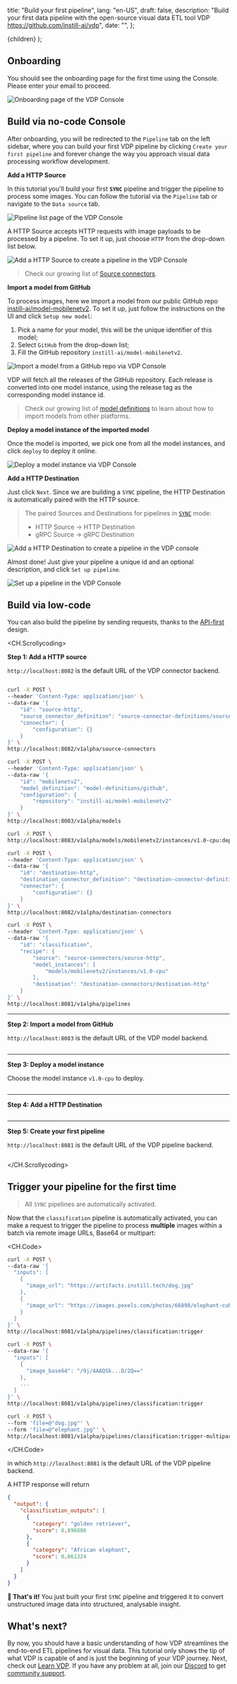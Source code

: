   title: "Build your first pipeline",
  lang: "en-US",
  draft: false,
  description:
    "Build your first data pipeline with the open-source visual data ETL tool VDP https://github.com/instill-ai/vdp",
  date: "",
};

  <DocsLayout meta={meta}>{children}</DocsLayout>
);

## Onboarding

You should see the onboarding page for the first time using the Console. Please enter your email to proceed.

![Onboarding page of the VDP Console](/docs-assets/onboarding.png)

## Build via no-code Console

After onboarding, you will be redirected to the `Pipeline` tab on the left sidebar, where you can build your first VDP pipeline by clicking `Create your first pipeline` and forever change the way you approach visual data processing workflow development.

**Add a HTTP Source**

In this tutorial you'll build your first **`SYNC`** pipeline and trigger the pipeline to process some images.
You can follow the tutorial via the `Pipeline` tab or navigate to the `Data source` tab.

![Pipeline list page of the VDP Console](/docs-assets/pipeline-list-empty.png)

A HTTP Source accepts HTTP requests with image payloads to be processed by a pipeline. To set it up, just choose `HTTP` from the drop-down list below.

![Add a HTTP Source to create a pipeline in the VDP Console](/docs-assets/add-a-source-http.png)

> Check our growing list of [Source connectors](/docs/connectors/overview).

**Import a model from GitHub**

To process images, here we import a model from our public GitHub repo [instill-ai/model-mobilenetv2](https://github.com/instill-ai/model-mobilenetv2). To set it up, just follow the instructions on the UI and click `Setup new model`:

1. Pick a name for your model, this will be the unique identifier of this model;
2. Select `GitHub` from the drop-down list;
3. Fill the GitHub repository `instill-ai/model-mobilenetv2`.

![Import a model from a GitHub repo via VDP Console](/docs-assets/add-a-model.png)

VDP will fetch all the releases of the GitHub repository. Each release is converted into one model instance, using the release tag as the corresponding model instance id.

> Check our growing list of [model definitions](/docs/import-models/overview) to learn about how to import models from other platforms.

**Deploy a model instance of the imported model**

Once the model is imported, we pick one from all the model instances, and click `deploy` to deploy it online.

![Deploy a model instance via VDP Console](/docs-assets/deploy-a-model-instance.png)

**Add a HTTP Destination**

Just click `Next`. Since we are building a `SYNC` pipeline, the HTTP Destination is automatically paired with the HTTP source.

> The paired Sources and Destinations for pipelines in [`SYNC`](/docs/core-concepts/pipeline#sync-mode) mode:
>
> - HTTP Source → HTTP Destination
> - gRPC Source → gRPC Destination

![Add a HTTP Destination to create a pipeline in the VDP console](/docs-assets/add-a-destination-http.png)

Almost done! Just give your pipeline a unique id and an optional description, and click `Set up pipeline`.

![Set up a pipeline in the VDP Console](/docs-assets/set-up-a-pipeline.png)

## Build via low-code

You can also build the pipeline by sending requests, thanks to the [API-first](/docs/core-concepts/overview#api) design.

<CH.Scrollycoding>

**Step 1: Add a HTTP source**

`http://localhost:8082` is the default URL of the VDP connector backend.

```bash focus=1:11

curl -X POST \
--header 'Content-Type: application/json' \
--data-raw '{
    "id": "source-http",
    "source_connector_definition": "source-connector-definitions/source-http",
    "connector": {
        "configuration": {}
    }
}' \
http://localhost:8082/v1alpha/source-connectors

curl -X POST \
--header 'Content-Type: application/json' \
--data-raw '{
    "id": "mobilenetv2",
    "model_definition": "model-definitions/github",
    "configuration": {
        "repository": "instill-ai/model-mobilenetv2"
    }
}' \
http://localhost:8083/v1alpha/models

curl -X POST \
http://localhost:8083/v1alpha/models/mobilenetv2/instances/v1.0-cpu:deploy

curl -X POST \
--header 'Content-Type: application/json' \
--data-raw '{
    "id": "destination-http",
    "destination_connector_definition": "destination-connector-definitions/destination-http",
    "connector": {
        "configuration": {}
    }
}' \
http://localhost:8082/v1alpha/destination-connectors

curl -X POST \
--header 'Content-Type: application/json' \
--data-raw '{
    "id": "classification",
    "recipe": {
        "source": "source-connectors/source-http",
        "model_instances": [
            "models/mobilenetv2/instances/v1.0-cpu"
        ],
        "destination": "destination-connectors/destination-http"
    }
}' \
http://localhost:8081/v1alpha/pipelines

```

---

**Step 2: Import a model from GitHub**

`http://localhost:8083` is the default URL of the VDP model backend.

```bash focus=13:22

```

---

**Step 3: Deploy a model instance**

Choose the model instance `v1.0-cpu` to deploy.

```bash focus=24:25

```

---

**Step 4: Add a HTTP Destination**

```bash focus=27:36

```

---

**Step 5: Create your first pipeline**

`http://localhost:8081` is the default URL of the VDP pipeline backend.

```bash focus=38:51

```

</CH.Scrollycoding>

## Trigger your pipeline for the first time

> All `SYNC` pipelines are automatically activated.

Now that the `classification` pipeline is automatically activated, you can make a request to trigger the pipeline to process **multiple** images within a batch via remote image URLs, Base64 or multipart:

<CH.Code>

```bash remote
curl -X POST \
--data-raw '{
  "inputs": [
    {
      "image_url": "https://artifacts.instill.tech/dog.jpg"
    },
    {
      "image_url": "https://images.pexels.com/photos/66898/elephant-cub-tsavo-kenya-66898.jpeg"
    }
  ]
}' \
http://localhost:8081/v1alpha/pipelines/classification:trigger
```

```bash base64
curl -X POST \
--data-raw '{
  "inputs": [
    {
      "image_base64": "/9j/4AAQSk...D/2Q=="
    },
    ...
  ]
}' \
http://localhost:8081/v1alpha/pipelines/classification:trigger
```

```bash multipart
curl -X POST \
--form 'file=@"dog.jpg"' \
--form 'file=@"elephant.jpg"' \
http://localhost:8081/v1alpha/pipelines/classification:trigger-multipart
```

</CH.Code>

in which `http://localhost:8081` is the default URL of the VDP pipeline backend.

A HTTP response will return

```json
{
  "output": {
    "classification_outputs": [
      {
        "category": "golden retriever",
        "score": 0.896806
      },
      {
        "category": "African elephant",
        "score": 0.861324
      }
    ]
  }
}
```

**🙌 That's it!** You just built your first `SYNC` pipeline and triggered it to convert unstructured image data into structured, analysable insight.

## What's next?

By now, you should have a basic understanding of how VDP streamlines the end-to-end ETL pipelines for visual data.
This tutorial only shows the tip of what VDP is capable of and is just the beginning of your VDP journey.
Next, check out [Learn VDP](getting-started#learn-vdp).
If you have any problem at all, join our [Discord](https://discord.gg/sevxWsqpGh) to get [community support](getting-started#community-support).
